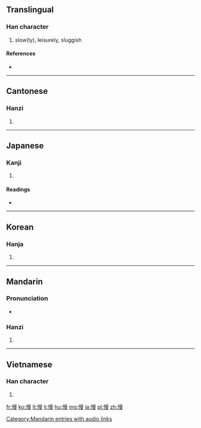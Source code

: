 ==Translingual==

===Han character===
{{Han char|rn=61|rad=心|as=11|sn=14|four=9604<sub>7</sub>|canj=心日田水 (PAWE)}}

# slow(ly), leisurely, sluggish

====References====
* {{Han ref|kx=0399.120|dkj=11110|dj=0738.290|hdz=42346.010|uh=6162|ud=24930|bh=BA43|bd=47683}}

----

==Cantonese==

===Hanzi===
{{yue-hanzi|jyut=|y=maan6}}

# {{defn|Cantonese|sort=心11}}

----

==Japanese==

===Kanji===
{{ja-kanji|grade=c|rs=心11}}

# {{defn|Japanese|sort=心11}}

====Readings====
* {{ja-readings|on=[[まん]] (man)|kun=[[おこたる]] (okotaru), [[あなどる]] (anadoru), [[おごる]] (ogoru)}}

----

==Korean==

===Hanja===
{{ko-hanja|hangeul=만|eumhun=|rv=man|mr=man|y=man}}

# {{defn|Korean|sort=心11}}

----

==Mandarin==

===Pronunciation===
*{{audio|zh-màn.ogg|audio}}

===Hanzi===
{{cmn-hanzi|pin=[[màn]] ([[man4]])|wg=man<sup>4</sup>}}

# {{defn|Mandarin|sort=心11}}

[[Category:Mandarin entries with audio links]]

----

==Vietnamese==

===Han character===
{{vi-hantu|[[mạn]], [[mắn]]|rs=心11}}

# {{defn|Vietnamese|sort=心11}}

[[fr:慢]]
[[ko:慢]]
[[lt:慢]]
[[li:慢]]
[[hu:慢]]
[[mg:慢]]
[[ja:慢]]
[[pl:慢]]
[[zh:慢]]
